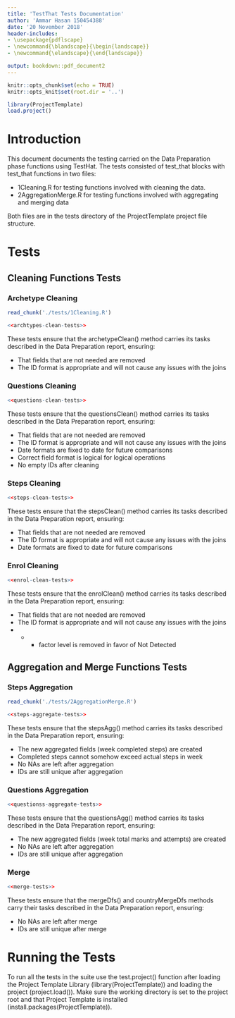 ```yaml
---
title: 'TestThat Tests Documentation'
author: 'Ammar Hasan 150454388'
date: '20 November 2018'
header-includes:
- \usepackage{pdflscape}
- \newcommand{\blandscape}{\begin{landscape}}
- \newcommand{\elandscape}{\end{landscape}}

output: bookdown::pdf_document2
---
```


```r
knitr::opts_chunk$set(echo = TRUE)
knitr::opts_knit$set(root.dir = '..')
```

```r
library(ProjectTemplate)
load.project()
```

\newpage

# Introduction
This document documents the testing carried on the Data Preparation phase functions using TestHat. The tests consisted of test_that blocks with test_that functions in two files:

* 1Cleaning.R for testing functions involved with cleaning the data.
* 2AggregationMerge.R for testing functions involved with aggregating and merging data

Both files are in the tests directory of the ProjectTemplate project file structure.

# Tests

## Cleaning Functions Tests

### Archetype Cleaning

```r
read_chunk('./tests/1Cleaning.R')
```

```r
<<archtypes-clean-tests>>
```

These tests ensure that the archetypeClean() method carries its tasks described in the Data Preparation report, ensuring:

* That fields that are not needed are removed 
* The ID format is appropriate and will not cause any issues with the joins

\newpage

### Questions Cleaning

```r
<<questions-clean-tests>>
```

These tests ensure that the questionsClean() method carries its tasks described in the Data Preparation report, ensuring:

* That fields that are not needed are removed 
* The ID format is appropriate and will not cause any issues with the joins
* Date formats are fixed to date for future comparisons
* Correct field format is logical for logical operations
* No empty IDs after cleaning

\newpage

### Steps Cleaning

```r
<<steps-clean-tests>>
```

These tests ensure that the stepsClean() method carries its tasks described in the Data Preparation report, ensuring:

* That fields that are not needed are removed 
* The ID format is appropriate and will not cause any issues with the joins
* Date formats are fixed to date for future comparisons

\newpage

### Enrol Cleaning

```r
<<enrol-clean-tests>>
```

These tests ensure that the enrolClean() method carries its tasks described in the Data Preparation report, ensuring:

* That fields that are not needed are removed 
* The ID format is appropriate and will not cause any issues with the joins
* - - factor level is removed in favor of Not Detected

\newpage

## Aggregation and Merge Functions Tests

### Steps Aggregation 

```r
read_chunk('./tests/2AggregationMerge.R')
```

```r
<<steps-aggregate-tests>>
```

These tests ensure that the stepsAgg() method carries its tasks described in the Data Preparation report, ensuring:

* The new aggregated fields (week completed steps) are created
* Completed steps cannot somehow exceed actual steps in week
* No NAs are left after aggregation 
* IDs are still unique after aggregation

\newpage

### Questions Aggregation 

```r
<<questionss-aggregate-tests>>
```

These tests ensure that the questionsAgg() method carries its tasks described in the Data Preparation report, ensuring:

* The new aggregated fields (week total marks and attempts) are created
* No NAs are left after aggregation 
* IDs are still unique after aggregation

\newpage

### Merge 

```r
<<merge-tests>>
```

These tests ensure that the mergeDfs() and countryMergeDfs methods carry their tasks described in the Data Preparation report, ensuring:

* No NAs are left after merge 
* IDs are still unique after merge

\newpage

# Running the Tests

To run all the tests in the suite use the test.project() function after loading the Project Template Library (library(ProjectTemplate)) and loading the project (project.load()). Make sure the working directory is set to the project root and that Project Template is installed (install.packages(ProjectTemplate)).
